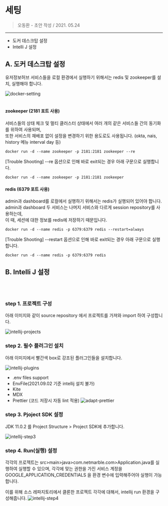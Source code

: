






<Meta title="for 운영자 /🧐 2.0 개발 가이드/세팅" />

# 세팅

> 오동환 - 초안 작성 / 2021. 05.24

---

- 도커 데스크탑 설정
- Intelli J 설정

## A. 도커 데스크탑 설정

유저정보허브 서비스들을 로컬 환경에서 실행하기 위해서는 redis 및 zookeeper를 설치, 실행해야 합니다.

<img src={DockerSetting} alt="docker-setting" />
<br />
<br />

#### zookeeper (2181 포트 사용)

서비스들의 상태 체크 및 멀티 클러스터 상태에서 여러 개의 같은 서비스들 간의 동기화를 위하여 사용되며,<br/>
또한 서비스의 재배포 없이 설정을 변경하기 위한 용도로도 사용됩니다. (okta, nais, history 메뉴 interval day 등)

```
docker run -d --name zookeeper -p 2181:2181 zookeeper --re
```
[Trouble Shooting] --re 옵션으로 인해 바로 exit되는 경우 아래 구문으로 실행합니다.
```
docker run -d --name zookeeper -p 2181:2181 zookeeper
```

#### redis (6379 포트 사용)

admin과 dashboard를 로컬에서 실행하기 위해서는 redis가 실행되어 있어야 합니다.<br/>
admin과 dashboard 두 서비스는 나머지 서비스와 다르게 session repository를 사용하는데,<br/>
이 때, 세션에 대한 정보를 redis에 저장하기 때문입니다.

```
docker run -d --name redis -p 6379:6379 redis --restart=always
```
[Trouble Shooting] --restart 옵션으로 인해 바로 exit되는 경우 아래 구문으로 실행합니다.
```
docker run -d --name redis -p 6379:6379 redis
```

## B. Intelli J 설정

<br /> <br />

### step 1. 프로젝트 구성

아래 이미지와 같이 source repository 에서 프로젝트를 가져와 import 하여 구성합니다.

<img src={IntellijProjects} alt="intellij-projects" />

### step 2. 필수 플러그인 설치

아래 이미지에서 빨간색 box로 강조된 플러그인들을 설치합니다.

<img src={IntellijPlugins} alt="intellij-plugins" />

- .env files support
- EnvFile(2021.09.02 기준 intellij 설치 불가)
- Kite
- MDX
- Prettier (코드 저장시 자동 lint 적용) <img src={AdaptPrettier} alt="adapt-prettier"/>

### step 3. Pjoject SDK 설정

JDK 11.0.2 를 Project Structure > Project SDK에 추가합니다.

<img src={IntelliJStep3} alt="intellij-step3" />

### step 4. Run(실행) 설정
각각의 프로젝트는 src>main>java>com.netmarble.com>Application.java를 실행하여 실행할 수 있으며, 각각에 맞는 권한을 가진 서비스 계정을 GOOGLE_APPLICATION_CREDENTIALS 을 환경 변수에 입력해주어야 실행이 가능합니다.

이를 위해 소스 레파지토리에서 클론한 프로젝트 각각에 대해서, intellij run 환경을 구성해줍니다.
<img src={IntelliJStep4} alt="intellij-step4" />

